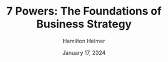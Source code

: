 ---
title: "7 Powers: The Foundations of Business Strategy"
author: Hamilton Helmer
date: January 17, 2024
rating: 9
category: ["Business", "Strategy"]
spineColor: "#1D2F47"
textColor: "#FFF"
---